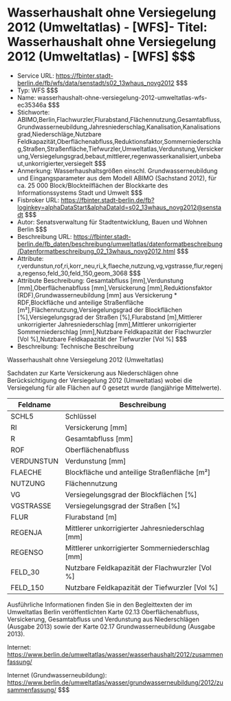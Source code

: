 # Wasserhaushalt ohne Versiegelung 2012 (Umweltatlas) - [WFS]- Titel: Wasserhaushalt ohne Versiegelung 2012 (Umweltatlas) - [WFS] $$$
- Service URL: https://fbinter.stadt-berlin.de/fb/wfs/data/senstadt/s02_13whaus_novg2012 $$$
- Typ: WFS $$$
- Name: wasserhaushalt-ohne-versiegelung-2012-umweltatlas-wfs-ec35346a $$$
- Stichworte: ABIMO,Berlin,Flachwurzler,Flurabstand,Flächennutzung,Gesamtabfluss,Grundwasserneubildung,Jahresniederschlag,Kanalisation,Kanalisationsgrad,Niederschläge,Nutzbare Feldkapazität,Oberflächenabfluss,Reduktionsfaktor,Sommerniederschlag,Straßen,Straßenfläche,Tiefwurzler,Umweltatlas,Verdunstung,Versickerung,Versiegelungsgrad,bebaut,mittlerer,regenwasserkanalisiert,unbebaut,unkorrigierter,versiegelt $$$
- Anmerkung: Wasserhaushaltsgrößen einschl. Grundwasserneubildung und Eingangsparameter aus dem Modell ABIMO (Sachstand 2012), für ca. 25 000 Block/Blockteilflächen der Blockkarte des Informationssystems Stadt und Umwelt $$$
- Fisbroker URL: https://fbinter.stadt-berlin.de/fb?loginkey=alphaDataStart&alphaDataId=s02_13whaus_novg2012@senstadt $$$
- Autor: Senatsverwaltung für Stadtentwicklung, Bauen und Wohnen Berlin $$$
- Beschreibung URL: https://fbinter.stadt-berlin.de/fb_daten/beschreibung/umweltatlas/datenformatbeschreibung/Datenformatbeschreibung_02_13whaus_novg2012.html $$$
- Attribute: r,verdunstun,rof,ri,korr_neu,ri_k,flaeche,nutzung,vg,vgstrasse,flur,regenja,regenso,feld_30,feld_150,geom_3068 $$$
- Attribute Beschreibung: Gesamtabfluss [mm],Verdunstung [mm],Oberflächenabfluss [mm],Versickerung [mm],Reduktionsfaktor (RDF),Grundwasserneubildung [mm] aus Versickerung * RDF,Blockfläche und anteilige Straßenfläche [m²],Flächennutzung,Versiegelungsgrad der Blockflächen [%],Versiegelungsgrad der Straßen [%],Flurabstand [m],Mittlerer unkorrigierter Jahresniederschlag [mm],Mittlerer unkorrigierter Sommerniederschlag [mm],Nutzbare Feldkapazität der Flachwurzler [Vol %],Nutzbare Feldkapazität der Tiefwurzler [Vol %] $$$
- Beschreibung: Technische Beschreibung 

Wasserhaushalt ohne Versiegelung 2012 (Umweltatlas)

Sachdaten zur Karte Versickerung aus Niederschlägen ohne Berücksichtigung der Versiegelung 2012 (Umweltatlas) wobei die Versiegelung für alle Flächen auf 0 gesetzt wurde (langjährige Mittelwerte).

| **Feldname** | **Beschreibung**                                   |
| ------------ | -------------------------------------------------- |
| SCHL5        | Schlüssel                                          |
| RI           | Versickerung \[mm\]                                |
| R            | Gesamtabfluss \[mm\]                               |
| ROF          | Oberflächenabfluss                                 |
| VERDUNSTUN   | Verdunstung \[mm\]                                 |
| FLAECHE      | Blockfläche und anteilige Straßenfläche \[m²\]     |
| NUTZUNG      | Flächennutzung                                     |
| VG           | Versiegelungsgrad der Blockflächen \[%\]           |
| VGSTRASSE    | Versiegelungsgrad der Straßen \[%\]                |
| FLUR         | Flurabstand \[m\]                                  |
| REGENJA      | Mittlerer unkorrigierter Jahresniederschlag \[mm\] |
| REGENSO      | Mittlerer unkorrigierter Sommerniederschlag \[mm\] |
| FELD\_30     | Nutzbare Feldkapazität der Flachwurzler \[Vol %\]  |
| FELD\_150    | Nutzbare Feldkapazität der Tiefwurzler \[Vol %\]   |

Ausführliche Informationen finden Sie in den Begleittexten der im Umweltatlas Berlin veröffentlichten Karte 02.13 Oberflächenabfluss, Versickerung, Gesamtabfluss und Verdunstung aus Niederschlägen (Ausgabe 2013) sowie der Karte 02.17 Grundwasserneubildung (Ausgabe 2013).  
  
Internet:   
https://www.berlin.de/umweltatlas/wasser/wasserhaushalt/2012/zusammenfassung/  
  
Internet (Grundwasserneubildung):   
https://www.berlin.de/umweltatlas/wasser/grundwasserneubildung/2012/zusammenfassung/ $$$
